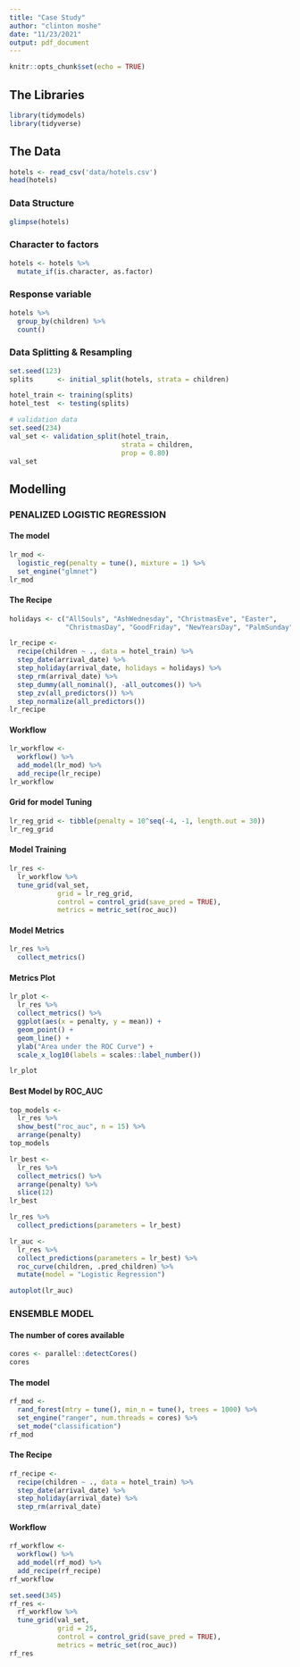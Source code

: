 ```yaml
---
title: "Case Study"
author: "clinton moshe"
date: "11/23/2021"
output: pdf_document
---
```


```r
knitr::opts_chunk$set(echo = TRUE)
```

## The Libraries

```r
library(tidymodels)
library(tidyverse)
```

## The Data

```r
hotels <- read_csv('data/hotels.csv')
head(hotels)
```

### Data Structure

```r
glimpse(hotels)
```

### Character to factors

```r
hotels <- hotels %>%
  mutate_if(is.character, as.factor)
```

### Response variable

```r
hotels %>%
  group_by(children) %>%
  count()
```

### Data Splitting & Resampling

```r
set.seed(123)
splits      <- initial_split(hotels, strata = children)

hotel_train <- training(splits)
hotel_test  <- testing(splits)

# validation data
set.seed(234)
val_set <- validation_split(hotel_train, 
                            strata = children, 
                            prop = 0.80)
val_set
```

## Modelling

### PENALIZED LOGISTIC REGRESSION

#### The model

```r
lr_mod <- 
  logistic_reg(penalty = tune(), mixture = 1) %>% 
  set_engine("glmnet")
lr_mod
```

#### The Recipe

```r
holidays <- c("AllSouls", "AshWednesday", "ChristmasEve", "Easter", 
              "ChristmasDay", "GoodFriday", "NewYearsDay", "PalmSunday")

lr_recipe <- 
  recipe(children ~ ., data = hotel_train) %>% 
  step_date(arrival_date) %>% 
  step_holiday(arrival_date, holidays = holidays) %>% 
  step_rm(arrival_date) %>% 
  step_dummy(all_nominal(), -all_outcomes()) %>% 
  step_zv(all_predictors()) %>% 
  step_normalize(all_predictors())
lr_recipe
```

#### Workflow

```r
lr_workflow <- 
  workflow() %>% 
  add_model(lr_mod) %>% 
  add_recipe(lr_recipe)
lr_workflow
```

#### Grid for model Tuning

```r
lr_reg_grid <- tibble(penalty = 10^seq(-4, -1, length.out = 30))
lr_reg_grid
```

#### Model Training

```r
lr_res <- 
  lr_workflow %>% 
  tune_grid(val_set,
            grid = lr_reg_grid,
            control = control_grid(save_pred = TRUE),
            metrics = metric_set(roc_auc))
```

#### Model Metrics

```r
lr_res %>% 
  collect_metrics() 
```

#### Metrics Plot

```r
lr_plot <- 
  lr_res %>% 
  collect_metrics() %>% 
  ggplot(aes(x = penalty, y = mean)) + 
  geom_point() + 
  geom_line() + 
  ylab("Area under the ROC Curve") +
  scale_x_log10(labels = scales::label_number())

lr_plot
```


#### Best Model by ROC_AUC

```r
top_models <-
  lr_res %>% 
  show_best("roc_auc", n = 15) %>% 
  arrange(penalty) 
top_models
```


```r
lr_best <- 
  lr_res %>% 
  collect_metrics() %>% 
  arrange(penalty) %>% 
  slice(12)
lr_best
```

```r
lr_res %>% 
  collect_predictions(parameters = lr_best)
```

```r
lr_auc <- 
  lr_res %>% 
  collect_predictions(parameters = lr_best) %>% 
  roc_curve(children, .pred_children) %>% 
  mutate(model = "Logistic Regression")

autoplot(lr_auc)
```

### ENSEMBLE MODEL

#### The number of cores available

```r
cores <- parallel::detectCores()
cores
```

#### The model

```r
rf_mod <- 
  rand_forest(mtry = tune(), min_n = tune(), trees = 1000) %>% 
  set_engine("ranger", num.threads = cores) %>% 
  set_mode("classification")
rf_mod
```

#### The Recipe

```r
rf_recipe <- 
  recipe(children ~ ., data = hotel_train) %>% 
  step_date(arrival_date) %>% 
  step_holiday(arrival_date) %>% 
  step_rm(arrival_date) 
```

#### Workflow

```r
rf_workflow <- 
  workflow() %>% 
  add_model(rf_mod) %>% 
  add_recipe(rf_recipe)
rf_workflow
```


```r
set.seed(345)
rf_res <- 
  rf_workflow %>% 
  tune_grid(val_set,
            grid = 25,
            control = control_grid(save_pred = TRUE),
            metrics = metric_set(roc_auc))
rf_res
```

